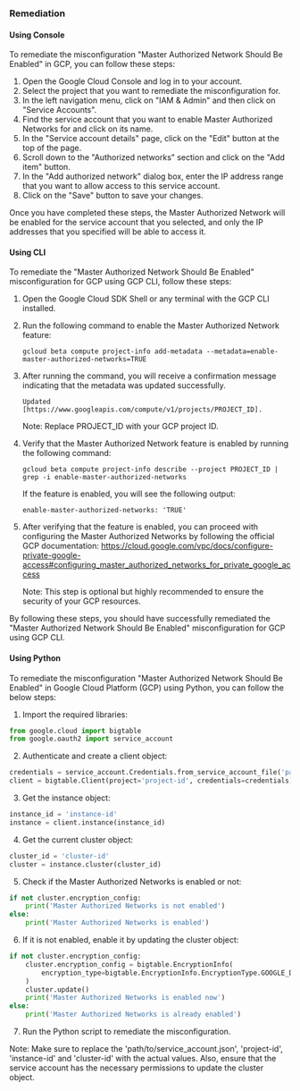 ### Remediation

#### Using Console

To remediate the misconfiguration "Master Authorized Network Should Be Enabled" in GCP, you can follow these steps:

1. Open the Google Cloud Console and log in to your account.
2. Select the project that you want to remediate the misconfiguration for.
3. In the left navigation menu, click on "IAM & Admin" and then click on "Service Accounts".
4. Find the service account that you want to enable Master Authorized Networks for and click on its name.
5. In the "Service account details" page, click on the "Edit" button at the top of the page.
6. Scroll down to the "Authorized networks" section and click on the "Add item" button.
7. In the "Add authorized network" dialog box, enter the IP address range that you want to allow access to this service account.
8. Click on the "Save" button to save your changes.

Once you have completed these steps, the Master Authorized Network will be enabled for the service account that you selected, and only the IP addresses that you specified will be able to access it.

#### Using CLI

To remediate the "Master Authorized Network Should Be Enabled" misconfiguration for GCP using GCP CLI, follow these steps:

1. Open the Google Cloud SDK Shell or any terminal with the GCP CLI installed.
2. Run the following command to enable the Master Authorized Network feature:

   ```
   gcloud beta compute project-info add-metadata --metadata=enable-master-authorized-networks=TRUE
   ```

3. After running the command, you will receive a confirmation message indicating that the metadata was updated successfully.

   ```
   Updated [https://www.googleapis.com/compute/v1/projects/PROJECT_ID].
   ```

   Note: Replace PROJECT_ID with your GCP project ID.

4. Verify that the Master Authorized Network feature is enabled by running the following command:

   ```
   gcloud beta compute project-info describe --project PROJECT_ID | grep -i enable-master-authorized-networks
   ```

   If the feature is enabled, you will see the following output:

   ```
   enable-master-authorized-networks: 'TRUE'
   ```

5. After verifying that the feature is enabled, you can proceed with configuring the Master Authorized Networks by following the official GCP documentation: https://cloud.google.com/vpc/docs/configure-private-google-access#configuring_master_authorized_networks_for_private_google_access

   Note: This step is optional but highly recommended to ensure the security of your GCP resources.

By following these steps, you should have successfully remediated the "Master Authorized Network Should Be Enabled" misconfiguration for GCP using GCP CLI.

#### Using Python

To remediate the misconfiguration "Master Authorized Network Should Be Enabled" in Google Cloud Platform (GCP) using Python, you can follow the below steps:

1. Import the required libraries:

```python
from google.cloud import bigtable
from google.oauth2 import service_account
```

2. Authenticate and create a client object:

```python
credentials = service_account.Credentials.from_service_account_file('path/to/service_account.json')
client = bigtable.Client(project='project-id', credentials=credentials)
```

3. Get the instance object:

```python
instance_id = 'instance-id'
instance = client.instance(instance_id)
```

4. Get the current cluster object:

```python
cluster_id = 'cluster-id'
cluster = instance.cluster(cluster_id)
```

5. Check if the Master Authorized Networks is enabled or not:

```python
if not cluster.encryption_config:
    print('Master Authorized Networks is not enabled')
else:
    print('Master Authorized Networks is enabled')
```

6. If it is not enabled, enable it by updating the cluster object:

```python
if not cluster.encryption_config:
    cluster.encryption_config = bigtable.EncryptionInfo(
        encryption_type=bigtable.EncryptionInfo.EncryptionType.GOOGLE_DEFAULT_ENCRYPTION
    )
    cluster.update()
    print('Master Authorized Networks is enabled now')
else:
    print('Master Authorized Networks is already enabled')
```

7. Run the Python script to remediate the misconfiguration.

Note: Make sure to replace the 'path/to/service_account.json', 'project-id', 'instance-id' and 'cluster-id' with the actual values. Also, ensure that the service account has the necessary permissions to update the cluster object.

